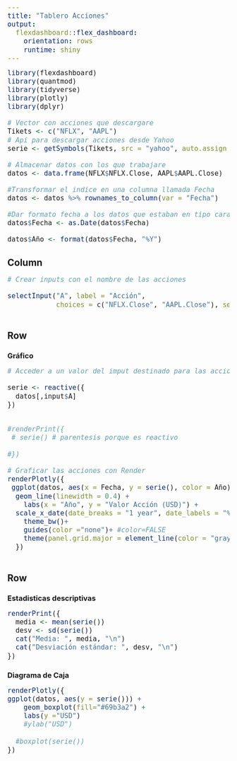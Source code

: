 ```yaml
---
title: "Tablero Acciones"
output:
  flexdashboard::flex_dashboard:
    orientation: rows
    runtime: shiny
---
```


```r
library(flexdashboard)
library(quantmod)
library(tidyverse)
library(plotly)
library(dplyr)

# Vector con acciones que descargare
Tikets <- c("NFLX", "AAPL")
# Api para descargar acciones desde Yahoo
serie <- getSymbols(Tikets, src = "yahoo", auto.assign = TRUE,from = "2015-01-01")

# Almacenar datos con los que trabajare
datos <- data.frame(NFLX$NFLX.Close, AAPL$AAPL.Close)

#Transformar el indice en una columna llamada Fecha
datos <- datos %>% rownames_to_column(var = "Fecha")

#Dar formato fecha a los datos que estaban en tipo caracter de la columna Fecha 
datos$Fecha <- as.Date(datos$Fecha)

datos$Año <- format(datos$Fecha, "%Y")

```

## Column {.sidebar}

```r
# Crear inputs con el nombre de las acciones

selectInput("A", label = "Acción",
            choices = c("NFLX.Close", "AAPL.Close"), selected = " ")



```

## Row

### Gráfico

```r
# Acceder a un valor del imput destinado para las acciones

serie <- reactive({
  datos[,input$A]
}) 


#renderPrint({
 # serie() # parentesis porque es reactivo
  
#})

# Graficar las acciones con Render
renderPlotly({
 ggplot(datos, aes(x = Fecha, y = serie(), color = Año)) + 
  geom_line(linewidth = 0.4) +
    labs(x = "Año", y = "Valor Acción (USD)") +
  scale_x_date(date_breaks = "1 year", date_labels = "%Y") +
    theme_bw()+
    guides(color ="none")+ #color=FALSE
    theme(panel.grid.major = element_line(color = "gray"))
  })



```

## Row

### Estadisticas descriptivas

```r
renderPrint({
  media <- mean(serie())
  desv <- sd(serie())
  cat("Media: ", media, "\n")
  cat("Desviación estándar: ", desv, "\n")
})


```

<style>
pre {
  font-size: 18px;
}
</style>

### Diagrama de Caja

```r
renderPlotly({
ggplot(datos, aes(y = serie())) +
    geom_boxplot(fill="#69b3a2") +
    labs(y ="USD") 
    #ylab("USD")
  
  #boxplot(serie())
})

```
